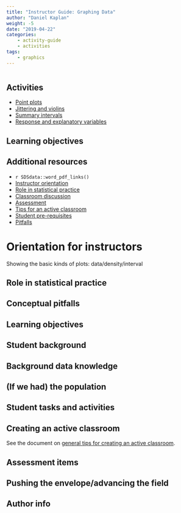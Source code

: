 ```yaml
---
title: "Instructor Guide: Graphing Data"
author: "Daniel Kaplan"
weight: -5
date: "2019-04-22"
categories:
    - activity-guide
    - activities
tags:
    - graphics
---
```


```r

```

## Activities

* [Point plots](/blog/activity-point-plot)
* [Jittering and violins](/blog/activity-jittering/)
* [Summary intervals](/blog/activity-summary-interval/)
* [Response and explanatory variables](/blog/activity-response-and-explanatory/)


## Learning objectives 

## Additional resources

- `r SDSdata::word_pdf_links()`
- [Instructor orientation](#orientation)
- [Role in statistical practice](#role)
- [Classroom discussion](#discussion)
- [Assessment](#assessment)
- [Tips for an active classroom](#active)
- [Student pre-requisites](#prereqs)
- [Pitfalls](#pitfalls)


# Orientation for instructors

Showing the basic kinds of plots: data/density/interval

## Role in statistical practice


## Conceptual pitfalls



## Learning objectives 




## Student background


## Background data knowledge

## (If we had) the population



## Student tasks and activities


## Creating an active classroom

See the document on [general tips for creating an active classroom](/etc/tips-for-active-classroom.html). 



## Assessment items

## Pushing the envelope/advancing the field


## Author info

